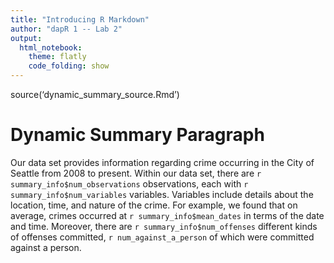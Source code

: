 ```yaml
---
title: "Introducing R Markdown"
author: "dapR 1 -- Lab 2"
output:
  html_notebook:
    theme: flatly
    code_folding: show
---
```


source('dynamic_summary_source.Rmd')

# Dynamic Summary Paragraph

Our data set provides information regarding crime occurring in the City of Seattle from 2008 to present. Within our data set, there are `r summary_info$num_observations` observations, each with `r summary_info$num_variables` variables. Variables include details about the location, time, and nature of the crime. For example, we found that on average, crimes occurred at `r summary_info$mean_dates` in terms of the date and time. Moreover, there are `r summary_info$num_offenses` different kinds of offenses committed, `r num_against_a_person` of which were committed against a person.

